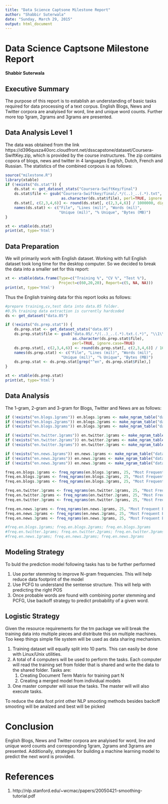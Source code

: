 ```yaml
---
title: "Data Science Captsone Milestone Report"
author: "Shabbir Suterwala"
date: "Sunday, March 29, 2015"
output: html_document
---
```


# Data Science Captsone Milestone Report
**Shabbir Suterwala**

## Executive Summary
The purpose of this report is to establish an understanding of basic tasks required for data processing of a text corpus. English Blogs, News and Twitter corpora are analyised for word, line and unique word counts. Further more top 1gram, 2grams and 3grams are presented. 

## Data Analysis Level 1
The data was obtained from the link https://d396qusza40orc.cloudfront.net/dsscapstone/dataset/Coursera-SwiftKey.zip, which is provided by the course instructures. The zip contains copora of blogs, news and twitter in 4 languages English, Dutch, French and Russian. The statistics of the combined corpous is as follows: 

```r
source("milestone.R")
library(xtable)
if (!exists("ds.stat")) {
    ds.stat <- get_dataset_stats("Coursera-SwiftKey/final")
    ds.stat$file <- gsub("Coursera-Swiftkey/final/.*/(..)_..(.*).txt", "\\1\\2",
                         as.character(ds.stat$file), perl=TRUE, ignore.case=TRUE)
    ds.stat[, c(2,3,4,6)] <- round(ds.stat[, c(2,3,4,6)] / 1000000, digits = 4)
    names(ds.stat) <- c("File", "Lines (mil)", "Words (mil)",
                        "Unique (mil)", "% Unique", "Bytes (MB)") 
} 
```
```r
xt <- xtable(ds.stat)
print(xt, type='html')
```

## Data Preparation

We will primarily work with English dataset. Working with full English dataset took long time for the desktop computer. So we decided to break the data into a smaller set for this report: 

```r
xt <- xtable(data.frame(Type=c("Training %", "CV %", "Test %"),
                        Project=c(60,20,20), Report=c(5, NA, NA)))
print(xt, type='html')
```

Thus the English training data for this report looks as follows:
```r
#prepare training,cv,test data into data.05 folder. 
#0.5% training data extraction is currently hardcoded
ds <- get_dataset("data.05")

if (!exists("ds.prep.stat")) {
    ds.prep.stat <- get_dataset_stats("data.05")
    ds.prep.stat$file <- gsub("data.05/.*/(..)_..(.*).txt.(.*)", "\\1\\2 \\3",
                              as.character(ds.prep.stat$file), 
                              perl=TRUE, ignore.case=TRUE)
    ds.prep.stat[, c(2,3,4,6)] <- round(ds.prep.stat[, c(2,3,4,6)] / 1000000, digits = 4)
    names(ds.prep.stat) <- c("File", "Lines (mil)", "Words (mil)", 
                         "Unique (mil)", "% Unique", "Bytes (MB)")    
    ds.prep.stat <- ds.prep.stat[grep("^en", ds.prep.stat$File),]
}
```
```r
xt <- xtable(ds.prep.stat)
print(xt, type='html')
```

## Data Analysis

The 1-gram, 2-gram and 3-gram for Blogs, Twitter and News are as follows:
```r
if (!exists("en.blogs.1grams")) en.blogs.1grams <- make_ngram_table("data.05/en_US/en_US.blogs.txt.train", 1)
if (!exists("en.blogs.2grams")) en.blogs.2grams <- make_ngram_table("data.05/en_US/en_US.blogs.txt.train", 2)
if (!exists("en.blogs.3grams")) en.blogs.3grams <- make_ngram_table("data.05/en_US/en_US.blogs.txt.train", 3)

if (!exists("en.twitter.1grams")) en.twitter.1grams <- make_ngram_table("data.05/en_US/en_US.twitter.txt.train", 1)
if (!exists("en.twitter.2grams")) en.twitter.2grams <- make_ngram_table("data.05/en_US/en_US.twitter.txt.train", 2)
if (!exists("en.twitter.3grams")) en.twitter.3grams <- make_ngram_table("data.05/en_US/en_US.twitter.txt.train", 3)

if (!exists("en.news.1grams")) en.news.1grams <- make_ngram_table("data.05/en_US/en_US.news.txt.train", 1)
if (!exists("en.news.2grams")) en.news.2grams <- make_ngram_table("data.05/en_US/en_US.news.txt.train", 2)
if (!exists("en.news.3grams")) en.news.3grams <- make_ngram_table("data.05/en_US/en_US.news.txt.train", 3)

freq.en.blogs.1grams <- freq_ngrams(en.blogs.1grams, 25, "Most Frequent EN Blogs 1-Grams")
freq.en.blogs.2grams <- freq_ngrams(en.blogs.2grams, 25, "Most Frequent EN Blogs 2-Grams")
freq.en.blogs.3grams <- freq_ngrams(en.blogs.3grams, 25, "Most Frequent EN Blogs 3-Grams")

freq.en.twitter.1grams <- freq_ngrams(en.twitter.1grams, 25, "Most Frequent EN Twitter 1-Grams")
freq.en.twitter.2grams <- freq_ngrams(en.twitter.2grams, 25, "Most Frequent EN Twitter 2-Grams")
freq.en.twitter.3grams <- freq_ngrams(en.twitter.3grams, 25, "Most Frequent EN Twitter 3-Grams")

freq.en.news.1grams <- freq_ngrams(en.news.1grams, 25, "Most Frequent EN News 1-Grams")
freq.en.news.2grams <- freq_ngrams(en.news.2grams, 25, "Most Frequent EN News 2-Grams")
freq.en.news.3grams <- freq_ngrams(en.news.3grams, 25, "Most Frequent EN News 3-Grams")

#freq.en.blogs.1grams; freq.en.blogs.2grams; freq.en.blogs.3grams
#freq.en.twitter.1grams; freq.en.twitter.2grams; freq.en.twitter.3grams
#freq.en.news.1grams; freq.en.news.2grams; freq.en.news.3grams
```


## Modeling Strategy

To buld the prediction model following tasks has to be further performed

   1. Use porter stemming to improve N-gram frequencies. This will help reduce data footprint of the model
   2. Use PCFG to understand the sentense structure. This will help with predicting the right POS
   3. Once probable words are found with combining porter stemming and PCFG, Use backoff strategy to predict probability of a given word.
   
## Logistic Strategy

Given the resource requirements for the tm package we will break the training data into multiple pieces and distribute this on multiple machines. Too keep things simple file system will be used as data sharing mechanism. 

   1. Training dataset will equally split into 10 parts. This can easily be done with Linux/Unix utilities.
   2. A total of 4 computers will be used to perform the tasks. Each computer will read the training set from folder that is shared and write the data to the shared folder. Tasks are:
      1. Creating Document Term Matrix for training part N
      2. Creating a merged model from individual models
   3. One master computer will issue the tasks. The master will will also execute tasks.

To reduce the data foot print other NLP smooting methods besides backoff smooting will be analzed and best will be picked
   
# Conclusion
English Blogs, News and Twitter corpora are analyised for word, line and unique word counts and corresponding 1gram, 2grams and 3grams are presented. Additionally, strategies for building a machine learning model to predict the next word is provided.

# References
1. http://nlp.stanford.edu/~wcmac/papers/20050421-smoothing-tutorial.pdf
